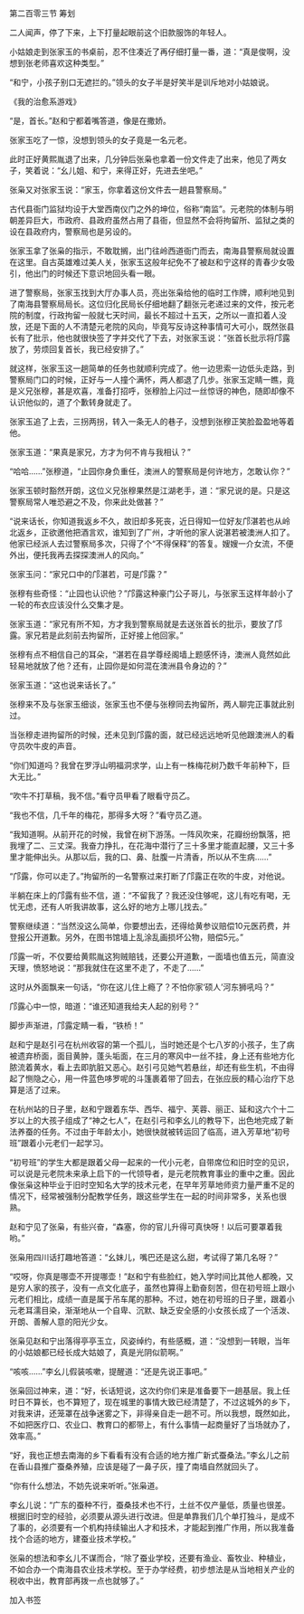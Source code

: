 

第二百零三节 筹划

二人闻声，停了下来，上下打量起眼前这个旧款服饰的年轻人。

小姑娘走到张家玉的书桌前，忍不住凑近了再仔细打量一番，道：“真是俊啊，没想到张老师喜欢这种类型。”

“和宁，小孩子别口无遮拦的。”领头的女子半是好笑半是训斥地对小姑娘说。

《我的治愈系游戏》

“是，首长。”赵和宁都着嘴答道，像是在撒娇。

张家玉吃了一惊，没想到领头的女子竟是一名元老。

此时正好黄熙胤退了出来，几分钟后张枭也拿着一份文件走了出来，他见了两女子，笑着说：“幺儿姐、和宁，来得正好，先进去坐吧。”

张枭又对张家玉说：“家玉，你拿着这份文件去一趟县警察局。”

古代县衙门监狱均设于大堂西南仪门之外的坤位，俗称“南监”。元老院的体制与明朝差异巨大，市政府、县政府虽然占用了县衙，但显然不会将拘留所、监狱之类的设在县政府内，警察局也是另设的。

张家玉拿了张枭的指示，不敢耽搁，出门往岭西道衙门而去，南海县警察局就设置在这里。自古英雄难过美人关，张家玉这般年纪免不了被赵和宁这样的青春少女吸引，他出门的时候还下意识地回头看一眼。

进了警察局，张家玉找到大厅办事人员，亮出张枭给他的临时工作牌，顺利地见到了南海县警察局局长。这位归化民局长仔细地翻了翻张元老递过来的文件，按元老院的制度，行政拘留一般就七天时间，最长不超过十五天，之所以一直扣着人没放，还是下面的人不清楚元老院的风向，毕竟写反诗这种事情可大可小，既然张县长有了批示，他也就很快签了字并交代了下去，对张家玉说：“张首长批示将邝露放了，劳烦回复首长，我已经安排了。”

就这样，张家玉这一趟简单的任务也就顺利完成了。他一边思索一边低头走路，到警察局门口的时候，正好与一人撞个满怀，两人都退了几步。张家玉定睛一瞧，竟是义兄张穆，甚是欢喜，准备打招呼，张穆脸上闪过一丝惊讶的神色，随即却像不认识他似的，道了个歉转身就走了。

张家玉追了上去，三拐两拐，转入一条无人的巷子，没想到张穆正笑脸盈盈地等着他。

张家玉道：“果真是家兄，方才为何不肯与我相认？”

“哈哈……”张穆道，“止园你身负重任，澳洲人的警察局是何许地方，怎敢认你？”

张家玉顿时豁然开朗，这位义兄张穆果然是江湖老手，道：“家兄说的是。只是这警察局常人唯恐避之不及，你来此处做甚？”

“说来话长，你知道我返乡不久，故旧却多死丧，近日得知一位好友邝湛若也从岭北返乡，正欲邀他把酒言欢，谁知到了广州，才听他的家人说湛若被澳洲人扣了。他家已经派人去过警察局多次，只得了个“不得保释”的答复。嫂嫂一介女流，不便外出，便托我再去探探澳洲人的风向。”

张家玉问：“家兄口中的邝湛若，可是邝露？”

张穆有些奇怪：“止园也认识他？”邝露这种豪门公子哥儿，与张家玉这样年龄小了一轮的布衣应该没什么交集才是。

张家玉道：“家兄有所不知，方才我到警察局就是去送张首长的批示，要放了邝露。家兄若是此刻前去拘留所，正好接上他回家。”

张穆有点不相信自己的耳朵，“湛若在县学尊经阁墙上题感怀诗，澳洲人竟然如此轻易地就放了他？还有，止园你是如何混在澳洲县令身边的？”

张家玉道：“这也说来话长了。”

张穆来不及与张家玉细谈，张家玉也不便与张穆同去拘留所，两人聊完正事就此别过。

当张穆走进拘留所的时候，还未见到邝露的面，就已经远远地听见他跟澳洲人的看守员吹牛皮的声音。

“你们知道吗？我曾在罗浮山明福洞求学，山上有一株梅花树乃数千年前种下，巨大无比。”

“吹牛不打草稿，我不信。”看守员甲看了眼看守员乙。

“我也不信，几千年的梅花，那得多大呀？”看守员乙道。

“我知道啊。从前开花的时候，我曾在树下游荡。一阵风吹来，花瓣纷纷飘落，把我埋了二、三丈深。我奋力挣扎，在花海中潜行了三十多里才能直起腰，又三十多里才能伸出头。从那以后，我的口、鼻、肚腹一片清香，所以从不生病……”

“邝露，你可以走了。”拘留所的一名警察过来打断了邝露正在吹的牛皮，对他说。

半躺在床上的邝露有些不信，道：“不留我了？我还没住够呢，这儿有吃有喝，无忧无虑，还有人听我讲故事，这么好的地方上哪儿找去。”

警察继续道：“当然没这么简单，你要想出去，还得给黄参议赔偿10元医药费，并登报公开道歉。另外，在图书馆墙上乱涂乱画损坏公物，赔偿5元。”

邝露一听，不仅要给黄熙胤这狗贼赔钱，还要公开道歉，一面墙也值五元，简直没天理，愤怒地说：“那我就住在这里不走了，不走了……”

这时从外面飘来一句话，“你在这儿住上瘾了？不怕你家‘硕人’河东狮吼吗？”

邝露心中一惊，暗道：“谁还知道我给夫人起的别号？”

脚步声渐进，邝露定睛一看，“铁桥！”

赵和宁是赵引弓在杭州收容的第一个孤儿，当时她还是个七八岁的小孩子，生了病被遗弃桥面，面目黄肿，蓬头垢面，在三月的寒风中一丝不挂，身上还有些地方化脓流着黄水，看上去即肮脏又恶心。赵引弓见她气若悬丝，却还有些生机，不由得起了恻隐之心，用一件蓝色哆罗呢的斗篷裹着带了回去，在张应辰的精心治疗下总算是活了过来。

在杭州站的日子里，赵和宁跟着东华、西华、福宁、芙蓉、丽正、延和这六个十二岁以上的大孩子组成了“神之七人”，在赵引弓和李幺儿的教导下，出色地完成了新法养蚕的任务。不过由于年龄太小，她很快就被转运回了临高，进入芳草地“初号班”跟着小元老们一起学习。

“初号班”的学生大都是跟着父母一起来的一代小元老，自带席位和旧时空的见识，可以说是元老院未来承上启下的一代领导者，是元老院教育事业的重中之重。因此像张枭这种毕业于旧时空知名大学的技术元老，在早年芳草地师资力量严重不足的情况下，经常被强制分配教学任务，跟这些学生在一起的时间非常多，关系也很熟。

赵和宁见了张枭，有些兴奋，“森塞，你的官儿升得可真快呀！以后可要罩着我哟。”

张枭用四川话打趣地答道：“幺妹儿，嘴巴还是这么甜，考试得了第几名呀？”

“哎呀，你真是哪壶不开提哪壶！”赵和宁有些脸红，她入学时间比其他人都晚，又是穷人家的孩子，没有一点文化底子，虽然也算得上勤奋刻苦，但在初号班上跟小元老们相比，成绩一直是属于吊车尾的那种。不过，她在初号班的日子里，跟着小元老耳濡目染，渐渐地从一个自卑、沉默、缺乏安全感的小女孩长成了一个活泼、开朗、善解人意的阳光少女。

张枭见赵和宁出落得亭亭玉立，风姿绰约，有些感概，道：“没想到一转眼，当年的小姑娘都已经长成大姑娘了，真是光阴似箭啊。”

“咳咳……”李幺儿假装咳嗽，提醒道：“还是先说正事吧。”

张枭回过神来，道：“好，长话短说，这次约你们来是准备要下一趟基层。我上任时日不算长，也不算短了，现在城里的事情大致已经清楚了，不过这城外的乡下，对我来讲，还笼罩在战争迷雾之下，非得亲自走一趟不可。所以我想，既然如此，不如把医疗口、农业口、教育口的都带上，有什么事情一起商量好了当场就办了，效率高。”

“好，我也正想去南海的乡下看看有没有合适的地方推广新式蚕桑法。”李幺儿之前在香山县推广蚕桑养殖，应该是碰了一鼻子灰，撞了南墙自然就回头了。

“你有什么想法，不妨先说来听听。”张枭道。

李幺儿说：“广东的蚕种不行，蚕桑技术也不行，土丝不仅产量低，质量也很差。根据旧时空的经验，必须要从源头进行改进。但是单靠我们几个单打独斗，是成不了事的，必须要有一个机构持续输出人才和技术，才能起到推广作用，所以我准备找个合适的地方，建蚕业技术学校。”

张枭的想法和李幺儿不谋而合，“除了蚕业学校，还要有渔业、畜牧业、种植业，不如合办一个南海县农业技术学校。至于办学经费，初步想法是从当地相关产业的税收中出，教育部再拨一点也就够了。”

加入书签

